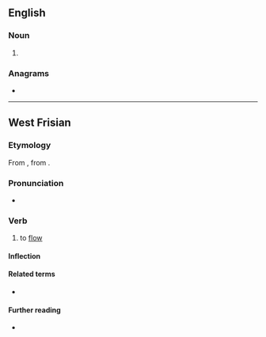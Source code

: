 ==English==

===Noun===
{{en-noun}}

# {{obsolete spelling of|stream|lang=en}}

===Anagrams===
* {{anagrams|en|a=aeemrst|Maestre|Mateers|Teamers|measter|merates|remates|reteams|steamer|teamers}}

----

==West Frisian==

===Etymology===
From {{inh|fy|ofs|}}, from {{inh|fy|gem-pro|*straumijaną}}.

===Pronunciation===
* {{IPA|fy|/ˈstrɪə̯mə/}}

===Verb===
{{head|fy|verb}}

# to [[flow]]

====Inflection====
{{rfinfl|fy|verb}}

====Related terms====
* {{l|fy|stream}}

====Further reading====
* {{R:WFT|98611}}